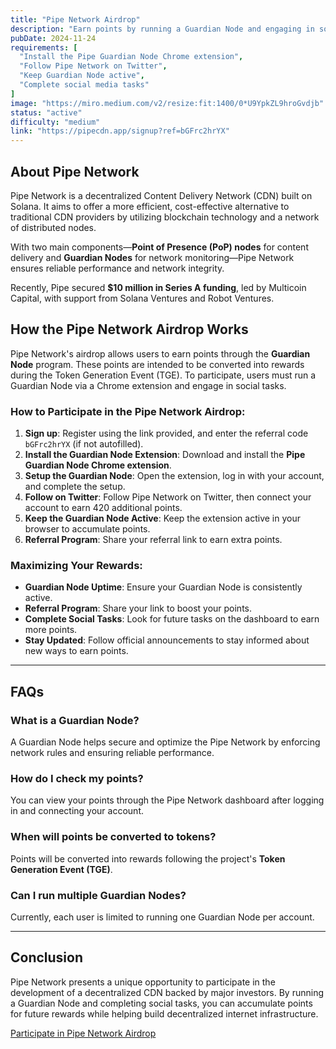 ```yaml
---
title: "Pipe Network Airdrop"
description: "Earn points by running a Guardian Node and engaging in social tasks to potentially earn tokens in the future."
pubDate: 2024-11-24
requirements: [
  "Install the Pipe Guardian Node Chrome extension",
  "Follow Pipe Network on Twitter",
  "Keep Guardian Node active",
  "Complete social media tasks"
]
image: "https://miro.medium.com/v2/resize:fit:1400/0*U9YpkZL9hroGvdjb"
status: "active"
difficulty: "medium"
link: "https://pipecdn.app/signup?ref=bGFrc2hrYX"
---
```


## About Pipe Network

Pipe Network is a decentralized Content Delivery Network (CDN) built on Solana. It aims to offer a more efficient, cost-effective alternative to traditional CDN providers by utilizing blockchain technology and a network of distributed nodes.

With two main components—**Point of Presence (PoP) nodes** for content delivery and **Guardian Nodes** for network monitoring—Pipe Network ensures reliable performance and network integrity.

Recently, Pipe secured **$10 million in Series A funding**, led by Multicoin Capital, with support from Solana Ventures and Robot Ventures.

## How the Pipe Network Airdrop Works

Pipe Network's airdrop allows users to earn points through the **Guardian Node** program. These points are intended to be converted into rewards during the Token Generation Event (TGE). To participate, users must run a Guardian Node via a Chrome extension and engage in social tasks.

### How to Participate in the Pipe Network Airdrop:

1. **Sign up**: Register using the link provided, and enter the referral code `bGFrc2hrYX` (if not autofilled).
2. **Install the Guardian Node Extension**: Download and install the **Pipe Guardian Node Chrome extension**.
3. **Setup the Guardian Node**: Open the extension, log in with your account, and complete the setup.
4. **Follow on Twitter**: Follow Pipe Network on Twitter, then connect your account to earn 420 additional points.
5. **Keep the Guardian Node Active**: Keep the extension active in your browser to accumulate points.
6. **Referral Program**: Share your referral link to earn extra points.

### Maximizing Your Rewards:

- **Guardian Node Uptime**: Ensure your Guardian Node is consistently active.
- **Referral Program**: Share your link to boost your points.
- **Complete Social Tasks**: Look for future tasks on the dashboard to earn more points.
- **Stay Updated**: Follow official announcements to stay informed about new ways to earn points.

---

## FAQs

### What is a Guardian Node?
A Guardian Node helps secure and optimize the Pipe Network by enforcing network rules and ensuring reliable performance.

### How do I check my points?
You can view your points through the Pipe Network dashboard after logging in and connecting your account.

### When will points be converted to tokens?
Points will be converted into rewards following the project's **Token Generation Event (TGE)**.

### Can I run multiple Guardian Nodes?
Currently, each user is limited to running one Guardian Node per account.

---

## Conclusion

Pipe Network presents a unique opportunity to participate in the development of a decentralized CDN backed by major investors. By running a Guardian Node and completing social tasks, you can accumulate points for future rewards while helping build decentralized internet infrastructure.

[Participate in Pipe Network Airdrop](https://pipecdn.app/signup?ref=bGFrc2hrYX)
